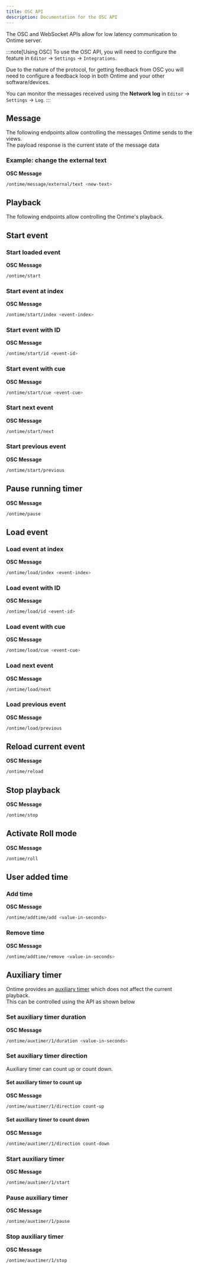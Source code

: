 ```yaml
---
title: OSC API
description: Documentation for the OSC API
---
```


The OSC and WebSocket APIs allow for low latency communication to Ontime server.


:::note[Using OSC]
To use the OSC API, you will need to configure the feature in `Editor` -> `Settings` -> `Integrations`.

Due to the nature of the protocol, for getting feedback from OSC you will need to configure a feedback loop in both Ontime and your other software/devices.

You can monitor the messages received using the **Network log** in  `Editor` -> `Settings` -> `Log`.
:::

## Message
The following endpoints allow controlling the messages Ontime sends to the views. \
The payload response is the current state of the message data

### Example: change the external text
**OSC Message**
```bash
/ontime/message/external/text <new-text>
```

## Playback
The following endpoints allow controlling the Ontime's playback.

## Start event

### Start loaded event
**OSC Message**
```bash
/ontime/start
```

### Start event at index
**OSC Message**
```bash
/ontime/start/index <event-index>
```

### Start event with ID
**OSC Message**
```bash
/ontime/start/id <event-id>
```

### Start event with cue
**OSC Message**
```bash
/ontime/start/cue <event-cue>
```

### Start next event
**OSC Message**
```bash
/ontime/start/next
```

### Start previous event
**OSC Message**
```bash
/ontime/start/previous
```

## Pause running timer
**OSC Message**
```bash
/ontime/pause
```

## Load event

### Load event at index
**OSC Message**
```bash
/ontime/load/index <event-index>
```

### Load event with ID
**OSC Message**
```bash
/ontime/load/id <event-id>
```


### Load event with cue
**OSC Message**
```bash
/ontime/load/cue <event-cue>
```

### Load next event
**OSC Message**
```bash
/ontime/load/next
```

### Load previous event
**OSC Message**
```bash
/ontime/load/previous
```

## Reload current event
**OSC Message**
```bash
/ontime/reload
```

## Stop playback
**OSC Message**
```bash
/ontime/stop
```

## Activate Roll mode
**OSC Message**
```bash
/ontime/roll
```

## User added time
### Add time
**OSC Message**
```bash
/ontime/addtime/add <value-in-seconds>
```

### Remove time
**OSC Message**
```bash
/ontime/addtime/remove <value-in-seconds>
```

## Auxiliary timer

Ontime provides an [auxiliary timer](/features/aux-timer) which does not affect the current playback. \
This can be controlled using the API as shown below

### Set auxiliary timer duration
**OSC Message**
```bash
/ontime/auxtimer/1/duration <value-in-seconds>
```

### Set auxiliary timer direction
Auxiliary timer can count up or count down.

#### Set auxiliary timer to count up
**OSC Message**
```bash
/ontime/auxtimer/1/direction count-up
```

#### Set auxiliary timer to count down
**OSC Message**
```bash
/ontime/auxtimer/1/direction count-down
```

### Start auxiliary timer
**OSC Message**
```bash
/ontime/auxtimer/1/start
```

### Pause auxiliary timer
**OSC Message**
```bash
/ontime/auxtimer/1/pause
```

### Stop auxiliary timer
**OSC Message**
```bash
/ontime/auxtimer/1/stop
```
